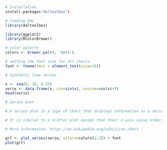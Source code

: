 ```r
# installation 
install.packages"daltoolbox")

# loading DAL
library(daltoolbox) 
```

```r
library(ggplot2)
library(RColorBrewer)

# color palette
colors <- brewer.pal(4, 'Set1')

# setting the font size for all charts
font <- theme(text = element_text(size=16))
```

```r
# Synthetic time series

x <- seq(0, 10, 0.25)
serie <- data.frame(x, sin=sin(x), cosine=cos(x)+5)
head(serie)
```

```r
# Series plot

# A series plot is a type of chart that displays information as a series of data points connected by straight line segments. 

# It is similar to a scatter plot except that their x-axis value orders the measurement points.

# More information: https://en.wikipedia.org/wiki/Line_chart

grf <- plot_series(serie, colors=colors[1:2]) + font
plot(grf)
```

